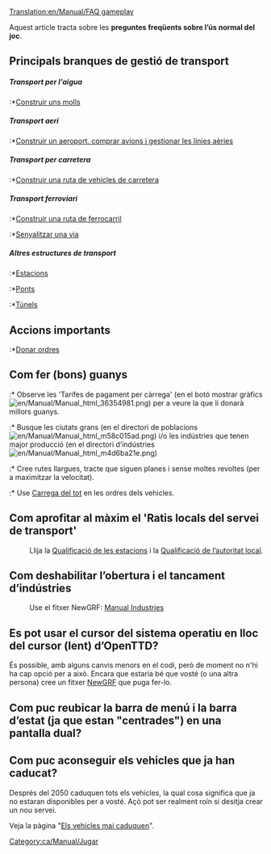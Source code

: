 [[Translation:en/Manual/FAQ gameplay]]

Aquest article tracta sobre les '''preguntes freqüents sobre l’ús normal del joc'''.

==Principals branques de gestió de transport==
=====Transport per l'aigua=====
:*[[ca/Manual/Construcció de rutes marítimes|Construir uns molls]]

=====Transport aeri=====
:*[[ca/Construcció d’aeroports|Construir un aeroport, comprar avions i gestionar les línies aèries]]

=====Transport per carretera=====
:*[[ca/Manual/Construcció de carreteres|Construir una ruta de vehicles de carretera]]

=====Transport ferroviari=====
:*[[ca/Manual/Construcció de ferrocarrils|Construir una ruta de ferrocarril]]
:*[[ca/Manual/Senyals|Senyalitzar una via]]

=====Altres estructures de transport=====
:*[[ca/Estacions|Estacions]]
:*[[ca/Ponts|Ponts]]
:*[[ca/Manual/Túnels|Túnels]]

==Accions importants==
:*[[ca/Manual/Ordres|Donar ordres]]

==Com fer (bons) guanys==
:* Observe les 'Tarifes de pagament per càrrega' (en el botó mostrar gràfics [[File:en/Manual/Manual html 36354981.png]]) per a veure la que li donarà millors guanys.
:* Busque les ciutats grans (en el directori de poblacions [[File:en/Manual/Manual html m58c015ad.png]]) i/o les indústries que tenen major producció (en el directori d’indústries [[File:en/Manual/Manual html m4d6ba21e.png]])
:* Cree rutes llargues, tracte que siguen planes i sense moltes revoltes (per a maximitzar la velocitat).
:* Use [[ca/Manual/Ordres#carrega-del-tot|Carrega del tot]] en les ordres dels vehicles.

==Com aprofitar al màxim el 'Ratis locals del servei de transport'==
:Llija la [[ca/Mecànica del joc#qualificacio-de-les-estacions|Qualificació de les estacions]] i la [[ca/Mecànica del joc#qualificacio-de-lautoritat-local|Qualificació de l’autoritat local]].

==Com deshabilitar l’obertura i el tancament d’indústries==
:Use el fitxer NewGRF: [http://grfcrawler.tt-forums.net/details.php?do=details&id=244 Manual Industries]

==Es pot usar el cursor del sistema operatiu en lloc del cursor (lent) d’OpenTTD?==
És possible, amb alguns canvis menors en el codi, però de moment no n'hi ha cap opció per a això. Encara que estaria bé que vosté (o una altra persona) cree un fitxer [[ca/NewGRF|NewGRF]] que puga fer-lo.

== Com puc reubicar la barra de menú i la barra d’estat (ja que estan "centrades") en una pantalla dual?==

==Com puc aconseguir els vehicles que ja han caducat?==
Després del 2050 caduquen tots els vehicles, la qual cosa significa que ja no estaran disponibles per a vosté. Açò pot ser realment roín si desitja crear un nou servei.

Veja la pàgina "[[ca/Els vehicles mai caduquen|Els vehicles mai caduquen]]".

[[Category:ca/Manual/Jugar]]